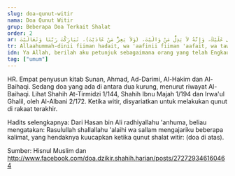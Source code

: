 ```yaml
---
slug: doa-qunut-witir
nama: Doa Qunut Witir
grup: Beberapa Doa Terkait Shalat
order: 2
ar: اَللَّهُمَّ اهْدِنِيْ فِيْمَنْ هَدَيْتَ، وَعَافِنِيْ فِيْمَنْ عَافَيْتَ، وَتَوَلَّنِيْ فِيْمَنْ تَوَلَّيْتَ، وَبَارِكْ لِيْ فِيْمَا أَعْطَيْتَ، وَقِنِيْ شَرَّ مَا قَضَيْتَ، فَإِنَّكَ تَقْضِيْ وَلاَ يُقْضَى عَلَيْكَ، وَإِنَّهُ لاَ يَذِلُّ مَنْ وَالَيْتَ، (وَلاَ يَعِزُّ مَنْ عَادَيْتَ)، تَبَارَكْتَ رَبَّنَا وَتَعَالَيْتَ
tr: Allaahummah-dinii fiiman hadait, wa 'aafinii fiiman 'aafait, wa tawallanii fiiman tawallait, wa baarik lii fiimaa a'thoit, wa qinii syarro maa qodhoit, fa-innaka taqdhii wa laa yuqdhoo 'alaik, wa innahu laa yadzillu man waalait, (wa laa ya'izzu man 'aadait), tabaarokta robbanaa wa ta'aalait.
idn: Ya Allah, berilah aku petunjuk sebagaimana orang yang telah Engkau beri petunjuk, berilah aku perlindungan (dari penyakit dan apa yang tidak disukai) sebagaimana orang yang telah Engkau lindungi, sayangilah aku sebagaimana orang yang telah Engkau sayangi. Berilah berkah pada apa yang Engkau berikan kepadaku, jauhkan aku dari kejelekan apa yang Engkau takdirkan, sesungguhnya Engkau yang menjatuhkan hukum, dan tidak ada orang yang memberikan hukuman kepadaMu. Sesungguhnya orang yang Engkau bela tidak akan terhina, (dan orang yang Engkau musuhi tidak akan mulia), Maha Suci Engkau, wahai Tuhan kami dan Maha Tinggi Engkau.
tag: ["umum"]
---
```


HR. Empat penyusun kitab Sunan, Ahmad, Ad-Darimi, Al-Hakim dan Al-Baihaqi. Sedang doa yang ada di antara dua kurung, menurut riwayat Al-Baihaqi. Lihat Shahih At-Tirmidzi 1/144, Shahih Ibnu Majah 1/194 dan Irwa'ul Ghalil, oleh Al-Albani 2/172.
Ketika witir, disyariatkan untuk melakukan qunut di rakaat terakhir.

Hadits selengkapnya:
Dari Hasan bin Ali radhiyallahu 'anhuma, beliau mengatakan: Rasulullah shallallahu 'alaihi wa sallam mengajariku beberapa kalimat, yang hendaknya kuucapkan ketika qunut shalat witir: (doa di atas).


Sumber: Hisnul Muslim dan http://www.facebook.com/doa.dzikir.shahih.harian/posts/272729346160464
